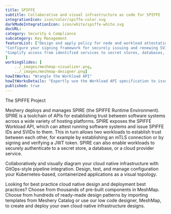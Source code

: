 ```yaml
---
title: SPIFFE  
subtitle: Collaborative and visual infrastructure as code for SPIFFE
integrationIcon: icon/color/spiffe-color.svg
darkModeIntegrationIcon: icon/white/spiffe-white.svg
docURL: 
category: Security & Compliance
subcategory: Key Management
featureList: ["Design and apply policy for node and workload attestation.",
"Configure your signing framework for securely issuing and renewing SVIDs.",
"Simplify access from identified services to secret stores, databases, services meshes and cloud provider services."
]
workingSlides: [
    ../_images/meshmap-visualizer.png,
    ../_images/meshmap-designer.png]
howItWorks: "Wrangle the Workload API"
howItWorksDetails: "Expertly use the Workload API specification to issue and retrieve SVIDs."
published: true
---
```

<p>
    The SPIFFE Project
</p>
<p>
    Meshery deploys and manages SPIRE (the SPIFFE Runtime Environment). SPIRE is a toolchain of APIs for establishing trust between software systems across a wide variety of hosting platforms. SPIRE exposes the SPIFFE Workload API, which can attest running software systems and issue SPIFFE IDs and SVIDs to them. This in turn allows two workloads to establish trust between each other, for example by establishing an mTLS connection or by signing and verifying a JWT token. SPIRE can also enable workloads to securely authenticate to a secret store, a database, or a cloud provider service.
</p>
<p>
    Collaboratively and visually diagram your cloud native infrastructure with GitOps-style pipeline integration. Design, test, and manage configuration your Kubernetes-based, containerized applications as a visual topology.
</p>
<p>
    Looking for best practice cloud native design and deployment best practices? Choose from thousands of pre-built components in MeshMap. Choose from hundreds of ready-made design patterns by importing templates from Meshery Catalog or use our low code designer, MeshMap, to create and deploy your own cloud native infrastructure designs.
</p>